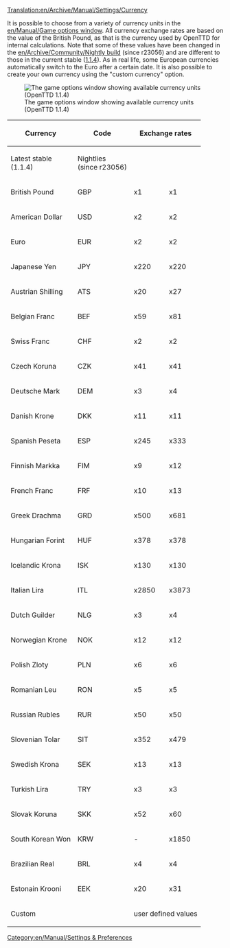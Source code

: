 [[Translation:en/Archive/Manual/Settings/Currency]]


{{en/Outdated|Check the in-game exchange rate for all listed currencies, and add any new currencies that have been recently introduced.}}
It is possible to choose from a variety of currency units in the [[en/Manual/Game options window]]. All currency exchange rates are based on the value of the British Pound, as that is the currency used by OpenTTD for internal calculations. Note that some of these values have been changed in the [[en/Archive/Community/Nightly build]] (since r23056) and are different to those in the current stable ([[en/Archive/OpenTTD/OpenTTD 1.1.4|1.1.4]]). As in real life, some European currencies automatically switch to the Euro after a certain date. It is also possible to create your own currency using the "custom currency" option.

[[File:en/Archive/Manual/Settings/Currency units.png|frame|The game options window showing available currency units (OpenTTD 1.1.4)]]

{| {{en/Wikitable}}
|- style="background:#efefef"
! rowspan="2" | Currency
! rowspan="2" | Code
! colspan="2" | Exchange rates
! rowspan="2" | Switch to Euro
|- style="background:#efefef"
! Latest stable<br>(1.1.4)
! Nightlies<br>(since r23056)
|-
| British Pound || GBP || x1 || x1 || never
|-
| American Dollar || USD || x2 || x2 || never
|-
| Euro || EUR || x2 || x2 || -
|-
| Japanese Yen || JPY || x220 || x220 || never
|-
| Austrian Shilling || ATS || x20 || x27 || 2002
|-
| Belgian Franc || BEF || x59 || x81 || 2002
|-
| Swiss Franc || CHF || x2 || x2 || never
|-
| Czech Koruna || CZK || x41 || x41 || never
|-
| Deutsche Mark || DEM || x3 || x4 || 2002
|-
| Danish Krone || DKK || x11 || x11 || never
|-
| Spanish Peseta || ESP || x245 || x333 || 2002
|-
| Finnish Markka || FIM || x9 || x12 || 2002
|-
| French Franc || FRF || x10 || x13 || 2002
|-
| Greek Drachma || GRD || x500 || x681 || 2002
|-
| Hungarian Forint || HUF || x378 || x378 || never
|-
| Icelandic Krona || ISK || x130 || x130 || never
|-
| Italian Lira || ITL || x2850 || x3873 || 2002
|-
| Dutch Guilder || NLG || x3 || x4 || 2002
|-
| Norwegian Krone || NOK || x12 || x12 || never
|-
| Polish Zloty || PLN || x6 || x6 || never
|-
| Romanian Leu || RON || x5 || x5 || never
|-
| Russian Rubles || RUR || x50 || x50 || never
|-
| Slovenian Tolar || SIT || x352 || x479 || 2007
|-
| Swedish Krona || SEK || x13 || x13 || never
|-
| Turkish Lira || TRY || x3 || x3 || never
|-
| Slovak Koruna || SKK || x52 || x60 || 2009
|-
| South Korean Won || KRW || - || x1850 || never
|-
| Brazilian Real || BRL || x4 || x4 || never
|-
| Estonain Krooni || EEK || x20 || x31 || 2011
|-
| colspan="2" | Custom || colspan="3" | user defined values
|}

[[Category:en/Manual/Settings & Preferences]]